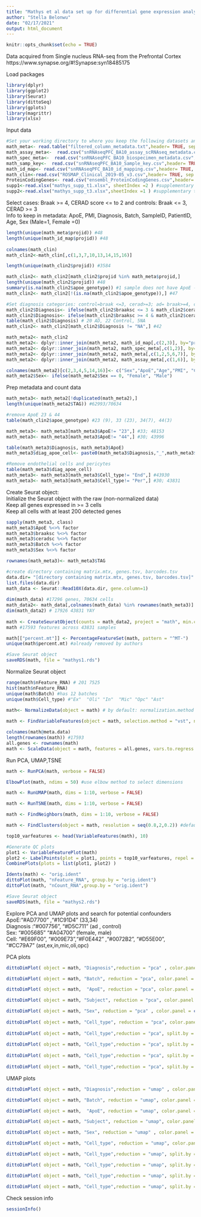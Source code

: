 ```yaml
---
title: "Mathys et al data set up for differential gene expression analysis"
author: "Stella Belonwu"
date: "02/17/2021"
output: html_document
--- 
```


```r
knitr::opts_chunk$set(echo = TRUE)
```

Data acquired from Single nucleus RNA-seq from the Prefrontal Cortex\
https://www.synapse.org/#!Synapse:syn18485175\

Load packages\
```r
library(dplyr)
library(ggplot2)
library(Seurat) 
library(dittoSeq) 
library(gplots)
library(magrittr)
library(xlsx)
```

Input data\
```r
#Set your working directory to where you keep the following datasets and supporting metadata
math_meta<- read.table("filtered_column_metadata.txt",header= TRUE, sep = "\t")
math_assay_meta<-  read.csv("snRNAseqPFC_BA10_assay_scRNAseq_metadata.csv",header= TRUE, sep = ",", stringsAsFactors=FALSE)
math_spec_meta<-  read.csv("snRNAseqPFC_BA10_biospecimen_metadata.csv",header= TRUE, sep = ",", stringsAsFactors=FALSE)
math_samp_key<-  read.csv("snRNAseqPFC_BA10_Sample_key.csv",header= TRUE, sep = ",", stringsAsFactors=FALSE)
math_id_map<- read.csv("snRNAseqPFC_BA10_id_mapping.csv",header= TRUE, sep = ",", stringsAsFactors=FALSE)
math_clin<-read.csv("ROSMAP_Clinical_2019-05_v3.csv",header= TRUE, sep = ",", stringsAsFactors=FALSE)
ProteinCodingGenes<- read.csv("ensembl_ProteinCodingGenes.csv",header= TRUE, sep = ",", stringsAsFactors=FALSE)
supp1<-read.xlsx("mathys_supp_t1.xlsx", sheetIndex =2 ) #supplementary table 1
supp2<-read.xlsx("mathys_supp_t3.xlsx",sheetIndex =1 ) #supplementary table 3
```

Select cases: Braak >= 4, CERAD score <= to 2 and controls: Braak  <=  3, CERAD  >= 3\
Info to keep in metadata: ApoE, PMI, Diagnosis, Batch, SampleID, PatientID, Age, Sex (Male=1, Female =0)\
```r
length(unique(math_meta$projid)) #48  
length(unique(math_id_map$projid)) #48
 
colnames(math_clin)
math_clin2<-math_clin[,c(1,3,7,10,13,14,15,16)]

length(unique(math_clin2$projid)) #3584

math_clin2<- math_clin2[math_clin2$projid %in% math_meta$projid,]
length(unique(math_clin2$projid)) #48
summary(is.na(math_clin2$apoe_genotype)) #1 sample does not have ApoE -> remove
math_clin2<- math_clin2[!(is.na(math_clin2$apoe_genotype)),] #47

#Set diagnosis categories: control=braak <=3, cerad>=3; ad= braak>=4, cerad<=2)
math_clin2$Diagnosis<- ifelse(math_clin2$braaksc <= 3 & math_clin2$ceradsc >= 3, "Control", "NA" )
math_clin2$Diagnosis<- ifelse(math_clin2$braaksc >= 4 & math_clin2$ceradsc <=2 , "AD", math_clin2$Diagnosis )
table(math_clin2$Diagnosis) # 20 AD, 22 Control, 5NA
math_clin2<- math_clin2[math_clin2$Diagnosis != "NA",] #42

math_meta2<- math_clin2  
math_meta2<- dplyr::inner_join(math_meta2, math_id_map[,c(2,3)], by="projid")
math_meta2<- dplyr::inner_join(math_meta2, math_spec_meta[,c(1,2)], by="projid")
math_meta2<- dplyr::inner_join(math_meta2, math_meta[,c(1,2,5,6,7)], by="projid")  
math_meta2<- dplyr::inner_join(math_meta2, math_assay_meta[,c(1,6)], by="specimenID")

colnames(math_meta2)[c(2,3,4,5,14,16)]<- c("Sex","ApoE","Age","PMI", "Cell_type","Batch") #rename column names
math_meta2$Sex<- ifelse(math_meta2$Sex == 0, "Female", "Male") 
```

Prep metadata and count data\
```r
math_meta3<- math_meta2[!duplicated(math_meta2),]
length(unique(math_meta2$TAG)) #62993/70634

#remove ApoE 23 & 44
table(math_clin2$apoe_genotype) #23 (9), 33 (23), 34(7), 44(3)

math_meta3<- math_meta3[math_meta3$ApoE!= "23",] #33; 48153
math_meta3<- math_meta3[math_meta3$ApoE!= "44",] #30; 43996

table(math_meta3$Diagnosis, math_meta3$ApoE) 
math_meta3$diag_apoe_cell<- paste0(math_meta3$Diagnosis,"_",math_meta3$ApoE,"_",math_meta3$Cell_type)

#Remove endothelial cells and pericytes  
table(math_meta3$diag_apoe_cell)
math_meta3<- math_meta3[math_meta3$Cell_type!= "End",] #43930
math_meta3<- math_meta3[math_meta3$Cell_type!= "Per",] #30; 43831
```

Create Seurat object:\
Initialize the Seurat object with the raw (non-normalized data)\
Keep all genes expressed in >= 3 cells\
Keep all cells with at least 200 detected genes\
```r
sapply(math_meta3, class)
math_meta3$ApoE %<>% factor
math_meta3$braaksc %<>% factor
math_meta3$ceradsc %<>% factor
math_meta3$Batch %<>% factor
math_meta3$Sex %<>% factor

rownames(math_meta3)<- math_meta3$TAG

#create directory containing matrix.mtx, genes.tsv, barcodes.tsv
data.dir= "[directory containing matrix.mtx, genes.tsv, barcodes.tsv]"
list.files(data.dir)
math_data <- Seurat::Read10X(data.dir, gene.column=1)
 
dim(math_data) #17296 genes, 70634 cells
math_data2<- math_data[,colnames(math_data) %in% rownames(math_meta3)]
dim(math_data2) # 17926 43831 YAY
 
math <- CreateSeuratObject(counts = math_data2, project = "math", min.cells = 3, min.features = 200, meta.data = math_meta3) #at least 3 cells, and 200 genes features
math #17593 features across 43831 samples 

math[["percent.mt"]] <- PercentageFeatureSet(math, pattern = "^MT-") 
unique(math$percent.mt) #already removed by authors

#Save Seurat object
saveRDS(math, file = "mathys1.rds")
```

Normalize Seurat object\
```r
range(math$nFeature_RNA) # 201 7525   
hist(math$nFeature_RNA)
unique(math$Batch) #has 12 batches
unique(math$Cell_type) #"Ex"  "Oli" "In"  "Mic" "Opc" "Ast"

math<- NormalizeData(object = math) # by default: normalization.method = "LogNormalize", scale.factor = 10000
 
math <- FindVariableFeatures(object = math, selection.method = "vst", nfeatures = 3188)

colnames(math@meta.data) 
length(rownames(math)) #17593 
all.genes <- rownames(math)  
math <- ScaleData(object = math, features = all.genes, vars.to.regress = c("nCount_RNA"))
```

Run PCA, UMAP,TSNE
```r
math <- RunPCA(math, verbose = FALSE)

ElbowPlot(math, ndims = 50) #use elbow method to select dimensions

math <- RunUMAP(math, dims = 1:10, verbose = FALSE)

math <- RunTSNE(math, dims = 1:10, verbose = FALSE)

math <- FindNeighbors(math, dims = 1:10, verbose = FALSE)

math <- FindClusters(object = math, resolution = seq(0.8,2,0.2)) #default is a resolution of 0.8

top10_varfeatures <- head(VariableFeatures(math), 10)

#Generate QC plots
plot1 <- VariableFeaturePlot(math)
plot2 <- LabelPoints(plot = plot1, points = top10_varfeatures, repel = TRUE)
CombinePlots(plots = list(plot1, plot2) ) 

Idents(math) <- "orig.ident"
dittoPlot(math, "nFeature_RNA", group.by = "orig.ident")
dittoPlot(math, "nCount_RNA",group.by = "orig.ident")

#Save Seurat object
saveRDS(math, file = "mathys2.rds")
```

Explore PCA and UMAP plots and search for potential confounders\ 
ApoE:"#AD7700" ,"#1C91D4" (33,34)\
Diagnosis :"#007756", "#D5C711" (ad , control)\
Sex: "#005685" "#A04700" (female, male)\
Cell: "#E69F00", "#009E73","#F0E442" ,"#0072B2", "#D55E00", "#CC79A7" (ast,ex,in,mic,oli,opc)\

PCA plots
```r
dittoDimPlot( object = math, "Diagnosis",reduction = "pca" , color.panel = c("#007756", "#D5C711"))

dittoDimPlot( object = math, "Batch", reduction = "pca", color.panel = c("#B14380", "#4D4D4D" ,"#FFBE2D" ,"#80C7EF", "#00F6B3" ,"#F4EB71", "#06A5FF", "#FF8320" ,"#D99BBD" ,"#8C8C8C", "#FFCB57" ,"#9AD2F2"))

dittoDimPlot( object = math,  "ApoE", reduction = "pca", color.panel = c("#AD7700" ,"#1C91D4"))

dittoDimPlot( object = math, "Subject", reduction = "pca", color.panel = dittoColors()[26:56])

dittoDimPlot( object = math, "Sex", reduction = "pca" , color.panel = c( "#005685" ,"#A04700"))
 
dittoDimPlot( object = math, "Cell_type", reduction = "pca", color.panel = c("#E69F00", "#009E73","#F0E442" ,"#0072B2", "#D55E00", "#CC79A7"))
 
dittoDimPlot( object = math, "Cell_type",reduction = "pca", split.by = "Batch", split.ncol= 3,color.panel = c("#E69F00", "#009E73","#F0E442" ,"#0072B2", "#D55E00", "#CC79A7"))
 
dittoDimPlot( object = math, "Cell_type",reduction = "pca", split.by = "ApoE", color.panel = c("#E69F00", "#009E73","#F0E442" ,"#0072B2", "#D55E00", "#CC79A7"))
 
dittoDimPlot( object = math, "Cell_type",reduction = "pca", split.by = "Subject", split.ncol=5, color.panel = c("#E69F00", "#009E73","#F0E442" ,"#0072B2", "#D55E00", "#CC79A7"))
 
dittoDimPlot( object = math, "Cell_type",reduction = "pca", split.by = "Sex",color.panel = c("#E69F00", "#009E73","#F0E442" ,"#0072B2", "#D55E00", "#CC79A7"))
```

UMAP plots
```r
dittoDimPlot( object = math, "Diagnosis",reduction = "umap" , color.panel = c("#007756", "#D5C711"))

dittoDimPlot( object = math, "Batch", reduction = "umap", color.panel = c("#B14380", "#4D4D4D" ,"#FFBE2D" ,"#80C7EF", "#00F6B3" ,"#F4EB71", "#06A5FF", "#FF8320" ,"#D99BBD" ,"#8C8C8C", "#FFCB57" ,"#9AD2F2"))

dittoDimPlot( object = math,  "ApoE", reduction = "umap", color.panel = c("#AD7700" ,"#1C91D4"))

dittoDimPlot( object = math, "Subject", reduction = "umap", color.panel = dittoColors()[26:56])

dittoDimPlot( object = math, "Sex", reduction = "umap" , color.panel = c( "#005685" ,"#A04700"))

dittoDimPlot( object = math, "Cell_type", reduction = "umap", color.panel = c("#E69F00", "#009E73","#F0E442" ,"#0072B2", "#D55E00", "#CC79A7"))

dittoDimPlot( object = math, "Cell_type",reduction = "umap", split.by = "Batch", split.ncol= 3,color.panel = c("#E69F00", "#009E73","#F0E442" ,"#0072B2", "#D55E00", "#CC79A7"))

dittoDimPlot( object = math, "Cell_type",reduction = "umap", split.by = "ApoE", color.panel = c("#E69F00", "#009E73","#F0E442" ,"#0072B2", "#D55E00", "#CC79A7"))

dittoDimPlot( object = math, "Cell_type",reduction = "umap", split.by = "Subject", split.ncol=5, color.panel = c("#E69F00", "#009E73","#F0E442" ,"#0072B2", "#D55E00", "#CC79A7"))

dittoDimPlot( object = math, "Cell_type",reduction = "umap", split.by = "Sex",color.panel = c("#E69F00", "#009E73","#F0E442" ,"#0072B2", "#D55E00", "#CC79A7"))
```

Check session info
```r
sessionInfo()
```
